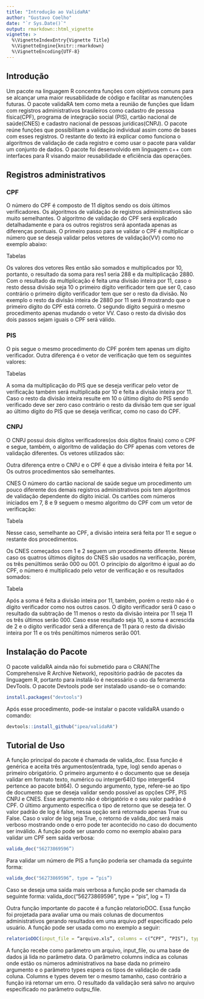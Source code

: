 ```yaml
---
title: "Introdução ao ValidaRA"
author: "Gustavo Coelho"
date: "`r Sys.Date()`"
output: rmarkdown::html_vignette
vignette: >
  %\VignetteIndexEntry{Vignette Title}
  %\VignetteEngine{knitr::rmarkdown}
  %\VignetteEncoding{UTF-8}
---
```


## Introdução

Um pacote na linguagem R concentra funções com objetivos comuns para se alcançar uma maior reusabilidade de código e facilitar as manutenções futuras. O pacote validaRA tem como meta a reunião de funções que lidam com registros administrativos brasileiros como cadastro de pessoa física(CPF), programa de integração social (PIS), cartão nacional de saúde(CNES) e cadastro nacional de pessoas jurídicas(CNPJ). O pacote reúne funções que possibilitam a validação individual assim como de bases com esses registros. O restante do texto irá explicar como funciona o algoritmos de validação de cada registro e como usar o pacote para validar um conjunto de dados.  O pacote foi desenvolvido em linguagem c++ com interfaces para R visando maior reusabilidade e eficiência das operações. 

## Registros administrativos
### CPF

O número do CPF é composto de 11 dígitos sendo os dois últimos verificadores. Os algoritmos de validação de registros administrativos são muito semelhantes. O algoritmo de validação do CPF será explicado detalhadamente e para os outros registros será apontada apenas as diferenças pontuais. O primeiro passo para se validar o CPF é multiplicar o número que se deseja validar pelos vetores de validação(VV) como no exemplo abaixo:

Tabelas

Os valores dos vetores Res então são somados e multiplicados por 10, portanto, o resultado da soma para res1 seria 288 e da multiplicação 2880.  Com o resultado da multiplicação é feita uma divisão inteira por 11, caso o resto dessa divisão seja 10 o primeiro dígito verificador tem que ser 0, caso contrário o primeiro dígito verificador tem que ser o resto da divisão. No exemplo o resto da divisão inteira de 2880 por 11 será 9 mostrando que o primeiro dígito do CPF está correto. O segundo dígito seguirá o mesmo procedimento apenas mudando o vetor VV.  Caso o resto da divisão dos dois passos sejam iguais o CPF será válido. 

### PIS

O pis segue o mesmo procedimento do CPF porém tem apenas um dígito verificador. Outra diferença é o vetor de verificação que tem os seguintes valores:

Tabelas

A soma da multiplicação do PIS que se deseja verificar pelo vetor de verificação também será multiplicada por 10 e feita a divisão inteira por 11. Caso o resto da divisão inteira resulte em 10 o último dígito do PIS sendo verificado deve ser zero caso contrário o resto da divisão tem que ser igual ao último dígito do PIS que se deseja verificar, como no caso do CPF. 

### CNPJ

O CNPJ possui dois dígitos verificadores(os dois dígitos finais) como o CPF e segue, também, o algoritmo de validação do CPF apenas com vetores de validação diferentes. Os vetores utilizados são:

Outra diferença entre o CNPJ e o CPF é que a divisão inteira é feita por 14. Os outros procedimentos são semelhantes. 

CNES
O número do cartão nacional de saúde segue um procedimento um pouco diferente dos demais registros administrativos pois tem algoritmos de validação dependente do dígito inicial. Os cartões com números iniciados em 7, 8 e 9 seguem o mesmo algoritmo do CPF com um vetor de verificação:

Tabela

Nesse caso, semelhante ao CPF, a divisão inteira será feita por 11 e segue o restante dos procedimentos. 

Os CNES começados com 1 e 2 seguem um procedimento diferente. Nesse caso os quatros últimos dígitos do CNES são usados na verificação, porém, os três penúltimos serão 000 ou 001. O princípio do algoritmo é igual ao do CPF, o número é multiplicado pelo vetor de verificação e os resultados somados:

Tabela

Após a soma é feita a divisão inteira por 11, também, porém o resto não é o dígito verificador como nos outros casos.  O dígito verificador será 0 caso o resultado da subtração de 11 menos o resto da divisão inteira por 11 seja 11 os três últimos serão 000. Caso esse resultado seja 10, a soma é acrescida de 2 e o dígito verificador será a diferença de 11 para o resto da divisão inteira por 11 e os três penúltimos números serão 001.     

## Instalação do Pacote
O pacote validaRA ainda não foi submetido para o CRAN(The Comprehensive R Archive Network), repositório padrão de pacotes da linguagem R, portanto para instalá-lo é necessário o uso da ferramenta DevTools. O  pacote Devtools pode ser instalado usando-se o comando:

```r
install.packages("devtools")
```


Após esse procedimento, pode-se instalar o pacote validaRA usando o comando:
```r
devtools::install_github("ipea/validaRA")
```

	

## Tutorial de Uso
A função principal do pacote é chamada de valida_doc. Essa função é genérica e aceita três argumentos(entrada, type, log) sendo apenas o primeiro obrigatório. O primeiro argumento é o documento que se deseja validar em formato texto, numérico ou interger64(O tipo interger64 pertence ao pacote bit64). O segundo argumento, type, refere-se ao tipo de documento que se deseja validar sendo possível as opções CPF, PIS CNPJ e CNES. Esse argumento não é obrigatório e o seu valor padrão é CPF. O último argumento especifica o tipo de retorno que se deseja ter. O valor padrão de log é false, nessa opção será retornado apenas True ou False. Caso o valor de log seja True, o retorno de valida_doc será mais verboso mostrando onde o erro pode ter acontecido no caso do documento ser inválido. A função pode ser usando como no exemplo abaixo para validar um CPF sem saída verbosa:

```r
valida_doc("56273869596”)
```


Para validar um número de PIS a função poderia ser chamada da seguinte forma:
```r
valida_doc("56273869596”, type = “pis”)
```

	

Caso se deseja uma saída mais verbosa a função pode ser chamada da seguinte forma:
valida_doc(“56273869596”, type = “pis”, log = T)

Outra função importante do pacote é a função relatorioDOC. Essa função foi projetada para avaliar uma ou mais colunas de documentos administrativos gerando resultados em uma arquivo pdf especificado pelo usuário. A função pode ser usada como no exemplo a seguir:

```r
relatorioDOC(input_file = “arquivo.xls”, columns = c(“CPF”, “PIS”), types = c(“cpf”, “pis”),     output_filename = “resultado.pdf”)
```


A função recebe como parâmetro um arquivo, input_file, ou uma base de dados já lida no parâmetro data. O parâmetro columns  indica as colunas onde estão os números administrativos na base dada no primeiro argumento e o parâmetro types espera os tipos de validação de cada coluna. Columns e types devem ter o mesmo tamanho, caso contrário a função irá retornar um erro. O resultado da validação será salvo no arquivo especificado no parâmetro outpu_file. 

